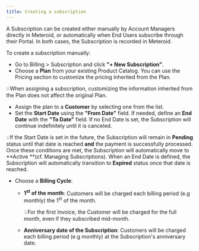 ```yaml
---
title: Creating a subscription
---
```


A Subscription can be created either manually by Account Managers directly in Meteroid, or automatically when End Users subscribe through their Portal. In both cases, the Subscription is recorded in Meteroid.

To create a subscription manually:

* Go to Billing > Subscription and click **"+ New Subscription"**.
* Choose a **Plan** from your existing Product Catalog. You can use the Pricing section to customize the pricing inherited from the Plan.

💡When assigning a subscription, customizing the information inherited from the Plan does not affect the original Plan.

* Assign the plan to a **Customer** by selecting one from the list.
* Set the **Start Date** using the **"From Date"** field. If needed, define an **End Date** with the **"To Date"** field. If no End Date is set, the Subscription will continue indefinitely until it is canceled.

💡If the Start Date is set in the future, the Subscription will remain in **Pending** status until that date is reached **and** the payment is successfully processed. Once these conditions are met, the Subscription will automatically move to \*\*Active \*\*(cf. Managing Subscriptions). When an End Date is defined, the Subscription will automatically transition to **Expired** status once that date is reached.

* Choose a **Billing Cycle**:
  * **1<sup>st</sup> of the month**: Customers will be charged each billing period (e.g monthly) the 1<sup>st</sup> of the month.

    💡For the first Invoice, the Customer will be charged for the full month, even if they subscribed mid-month.

  * **Anniversary date of the Subscription**: Customers will be charged each billing period (e.g monthly) at the Subscription's anniversary date.

